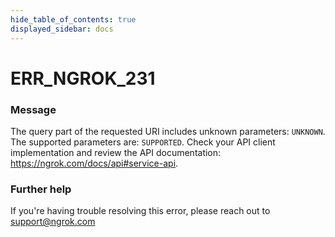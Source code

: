 ```yaml
---
hide_table_of_contents: true
displayed_sidebar: docs
---
```



# ERR_NGROK_231

### Message

The query part of the requested URI includes unknown parameters: `UNKNOWN`. The supported parameters are: `SUPPORTED`. Check your API client implementation and review the API documentation: https://ngrok.com/docs/api#service-api.

<ErrorDetails error="err_ngrok_231" />

### Further help

If you're having trouble resolving this error, please reach out to [support@ngrok.com](mailto:support@ngrok.com?subject=Help%20with%20ERR_NGROK_231)
